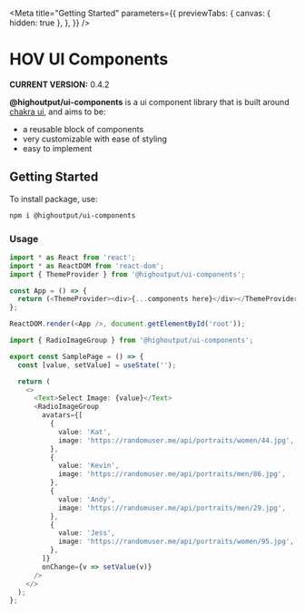 
<Meta
  title="Getting Started"
  parameters={{
    previewTabs: {
      canvas: { hidden: true },
    },
  }}
/>

# HOV UI Components

**CURRENT VERSION:** 0.4.2

**@highoutput/ui-components** is a ui component library that is built around [chakra ui](https://chakra-ui.com/), and aims to be:

- a reusable block of components
- very customizable with ease of styling
- easy to implement

## Getting Started

To install package, use:

```bash
npm i @highoutput/ui-components
```

### Usage

```typescript
import * as React from 'react';
import * as ReactDOM from 'react-dom';
import { ThemeProvider } from '@highoutput/ui-components';

const App = () => {
  return (<ThemeProvider><div>{...components here}</div></ThemeProvider>);
};

ReactDOM.render(<App />, document.getElementById('root'));
```

```typescript
import { RadioImageGroup } from '@highoutput/ui-components';

export const SamplePage = () => {
  const [value, setValue] = useState('');

  return (
    <>
      <Text>Select Image: {value}</Text>
      <RadioImageGroup
        avatars={[
          {
            value: 'Kat',
            image: 'https://randomuser.me/api/portraits/women/44.jpg',
          },
          {
            value: 'Kevin',
            image: 'https://randomuser.me/api/portraits/men/86.jpg',
          },
          {
            value: 'Andy',
            image: 'https://randomuser.me/api/portraits/men/29.jpg',
          },
          {
            value: 'Jess',
            image: 'https://randomuser.me/api/portraits/women/95.jpg',
          },
        ]}
        onChange={v => setValue(v)}
      />
    </>
  );
};
```
